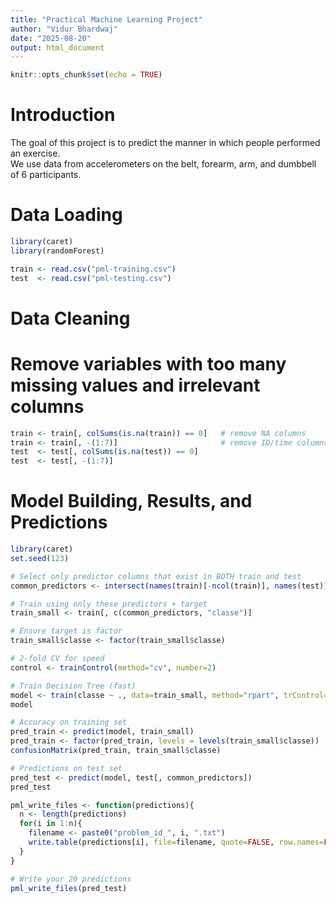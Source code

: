 ```yaml
---
title: "Practical Machine Learning Project"
author: "Vidur Bhardwaj"
date: "2025-08-20"
output: html_document
---
```


```r
knitr::opts_chunk$set(echo = TRUE)
```

# Introduction
The goal of this project is to predict the manner in which people performed an exercise.  
We use data from accelerometers on the belt, forearm, arm, and dumbbell of 6 participants.  

# Data Loading
```r
library(caret)
library(randomForest)

train <- read.csv("pml-training.csv")
test  <- read.csv("pml-testing.csv")
```

# Data Cleaning
# Remove variables with too many missing values and irrelevant columns

```r
train <- train[, colSums(is.na(train)) == 0]   # remove NA columns
train <- train[, -(1:7)]                       # remove ID/time columns
test  <- test[, colSums(is.na(test)) == 0]
test  <- test[, -(1:7)]
```

# Model Building, Results, and Predictions

```r
library(caret)
set.seed(123)

# Select only predictor columns that exist in BOTH train and test
common_predictors <- intersect(names(train)[-ncol(train)], names(test))

# Train using only these predictors + target
train_small <- train[, c(common_predictors, "classe")]

# Ensure target is factor
train_small$classe <- factor(train_small$classe)

# 2-fold CV for speed
control <- trainControl(method="cv", number=2)

# Train Decision Tree (fast)
model <- train(classe ~ ., data=train_small, method="rpart", trControl=control)
model

# Accuracy on training set
pred_train <- predict(model, train_small)
pred_train <- factor(pred_train, levels = levels(train_small$classe))
confusionMatrix(pred_train, train_small$classe)

# Predictions on test set
pred_test <- predict(model, test[, common_predictors])
pred_test

pml_write_files <- function(predictions){
  n <- length(predictions)
  for(i in 1:n){
    filename <- paste0("problem_id_", i, ".txt")
    write.table(predictions[i], file=filename, quote=FALSE, row.names=FALSE, col.names=FALSE)
  }
}

# Write your 20 predictions
pml_write_files(pred_test)



```

